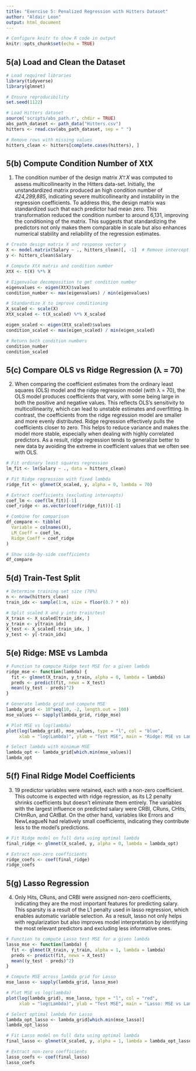 ```yaml
---
title: "Exercise 5: Penalized Regression with Hitters Dataset"
author: "Aldair Leon"
output: html_document
---
```


```r
# Configure knitr to show R code in output
knitr::opts_chunk$set(echo = TRUE)
```

## 5(a) Load and Clean the Dataset

```r
# Load required libraries
library(tidyverse)
library(glmnet)

# Ensure reproducibility
set.seed(1122)

# Load Hitters dataset
source('scripts/abs_path.r', chdir = TRUE)
abs_path_dataset <- path_data("Hitters.csv")
hitters <- read.csv(abs_path_dataset, sep = " ")

# Remove rows with missing values
hitters_clean <- hitters[complete.cases(hitters), ]
```

## 5(b) Compute Condition Number of XtX

1.  The condition number of the design matrix 𝑋⊤𝑋 was computed to assess multicollinearity in the Hitters data-set. Initially, the unstandardized matrix produced an high condition number of *424,299,885*, indicating severe multicollinearity and instability in the regression coefficients. To address this, the design matrix was standardized such that each predictor had mean zero. This transformation reduced the condition number to around 6,131, improving the conditioning of the matrix. This suggests that standardizing the predictors not only makes them comparable in scale but also enhances numerical stability and reliability of the regression estimates.

```r
# Create design matrix X and response vector y
X <- model.matrix(Salary ~ ., hitters_clean)[, -1]  # Remove intercept column
y <- hitters_clean$Salary

# Compute XtX matrix and condition number
XtX <- t(X) %*% X

# Eigenvalue decomposition to get condition number
eigenvalues <- eigen(XtX)$values
condition_number <- max(eigenvalues) / min(eigenvalues)

# Standardize X to improve conditioning
X_scaled <- scale(X)
XtX_scaled <- t(X_scaled) %*% X_scaled

eigen_scaled <- eigen(XtX_scaled)$values
condition_scaled <- max(eigen_scaled) / min(eigen_scaled)

# Return both condition numbers
condition_number
condition_scaled
```

## 5(c) Compare OLS vs Ridge Regression (λ = 70)

2.  When comparing the coefficient estimates from the ordinary least squares (OLS) model and the ridge regression model (with λ = 70), the OLS model produces coefficients that vary, with some being large in both the positive and negative values. This reflects OLS's sensitivity to multicollinearity, which can lead to unstable estimates and overfitting. In contrast, the coefficients from the ridge regression model are smaller and more evenly distributed. Ridge regression effectively pulls the coefficients closer to zero. This helps to reduce variance and makes the model more stable, especially when dealing with highly correlated predictors. As a result, ridge regression tends to generalize better to new data by avoiding the extreme in coefficient values that we often see with OLS.

```r
# Fit ordinary least squares regression
lm_fit <- lm(Salary ~ ., data = hitters_clean)

# Fit Ridge regression with fixed lambda
ridge_fit <- glmnet(X_scaled, y, alpha = 0, lambda = 70)

# Extract coefficients (excluding intercepts)
coef_lm <- coef(lm_fit)[-1]
coef_ridge <- as.vector(coef(ridge_fit))[-1]

# Combine for comparison
df_compare <- tibble(
  Variable = colnames(X),
  LM_Coeff = coef_lm,
  Ridge_Coeff = coef_ridge
)

# Show side-by-side coefficients
df_compare
```

## 5(d) Train-Test Split

```r
# Determine training set size (70%)
n <- nrow(hitters_clean)
train_idx <- sample(1:n, size = floor(0.7 * n))

# Split scaled X and y into train/test
X_train <- X_scaled[train_idx, ]
y_train <- y[train_idx]
X_test <- X_scaled[-train_idx, ]
y_test <- y[-train_idx]
```

## 5(e) Ridge: MSE vs Lambda

```r
# Function to compute Ridge test MSE for a given lambda
ridge_mse <- function(lambda) {
  fit <- glmnet(X_train, y_train, alpha = 0, lambda = lambda)
  preds <- predict(fit, newx = X_test)
  mean((y_test - preds)^2)
}

# Generate lambda grid and compute MSE
lambda_grid <- 10^seq(10, -2, length.out = 100)
mse_values <- sapply(lambda_grid, ridge_mse)

# Plot MSE vs log(lambda)
plot(log(lambda_grid), mse_values, type = "l", col = "blue",
     xlab = "log(Lambda)", ylab = "Test MSE", main = "Ridge: MSE vs Lambda")

# Select lambda with minimum MSE
lambda_opt <- lambda_grid[which.min(mse_values)]
lambda_opt
```

## 5(f) Final Ridge Model Coefficients

3.  19 predictor variables were retained, each with a non-zero coefficient. This outcome is expected with ridge regression, as its L2 penalty shrinks coefficients but doesn’t eliminate them entirely. The variables with the largest influence on predicted salary were CRBI, CRuns, CHits, CHmRun, and CAtBat. On the other hand, variables like Errors and NewLeagueN had relatively small coefficients, indicating they contribute less to the model's predictions.

```r
# Fit Ridge model on full data using optimal lambda
final_ridge <- glmnet(X_scaled, y, alpha = 0, lambda = lambda_opt)

# Extract non-zero coefficients
ridge_coefs <- coef(final_ridge)
ridge_coefs
```

## 5(g) Lasso Regression

4.  Only Hits, CRuns, and CRBI were assigned non-zero coefficients, indicating they are the most important features for predicting salary. This sparsity is a result of the L1 penalty used in lasso regression, which enables automatic variable selection. As a result, lasso not only helps with regularization but also improves model interpretation by identifying the most relevant predictors and excluding less informative ones.

```r
# Function to compute Lasso test MSE for a given lambda
lasso_mse <- function(lambda) {
  fit <- glmnet(X_train, y_train, alpha = 1, lambda = lambda)
  preds <- predict(fit, newx = X_test)
  mean((y_test - preds)^2)
}

# Compute MSE across lambda grid for Lasso
mse_lasso <- sapply(lambda_grid, lasso_mse)

# Plot MSE vs log(lambda)
plot(log(lambda_grid), mse_lasso, type = "l", col = "red",
     xlab = "log(Lambda)", ylab = "Test MSE", main = "Lasso: MSE vs Lambda")

# Select optimal lambda for Lasso
lambda_opt_lasso <- lambda_grid[which.min(mse_lasso)]
lambda_opt_lasso

# Fit Lasso model on full data using optimal lambda
final_lasso <- glmnet(X_scaled, y, alpha = 1, lambda = lambda_opt_lasso)

# Extract non-zero coefficients
lasso_coefs <- coef(final_lasso)
lasso_coefs
```

